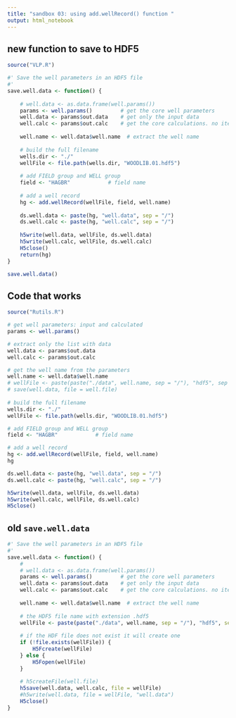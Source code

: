 ```yaml
---
title: "sandbox 03: using add.wellRecord() function "
output: html_notebook
---
```


## new function to save to HDF5
```r
source("VLP.R")

#' Save the well parameters in an HDF5 file
#' 
save.well.data <- function() {
    
    # well.data <- as.data.frame(well.params())
    params <- well.params()         # get the core well parameters
    well.data <- params$out.data    # get only the input data
    well.calc <- params$out.calc    # get the core calculations. no iterations here
    
    well.name <- well.data$well.name  # extract the well name
    
    # build the full filename
    wells.dir <- "./"
    wellFile <- file.path(wells.dir, "WOODLIB.01.hdf5")
    
    # add FIELD group and WELL group
    field <- "HAGBR"            # field name
    
    # add a well record
    hg <- add.wellRecord(wellFile, field, well.name)
    
    ds.well.data <- paste(hg, "well.data", sep = "/")
    ds.well.calc <- paste(hg, "well.calc", sep = "/")
    
    h5write(well.data, wellFile, ds.well.data)
    h5write(well.calc, wellFile, ds.well.calc)
    H5close()
    return(hg)
}   

save.well.data()
```


## Code that works
```r
source("Rutils.R")

# get well parameters: input and calculated
params <- well.params()

# extract only the list with data
well.data <- params$out.data
well.calc <- params$out.calc

# get the well name from the parameters
well.name <- well.data$well.name
# wellFile <- paste(paste("./data", well.name, sep = "/"), "hdf5", sep = ".")
# save(well.data, file = well.file)
    
# build the full filename
wells.dir <- "./"
wellFile <- file.path(wells.dir, "WOODLIB.01.hdf5")

# add FIELD group and WELL group
field <- "HAGBR"            # field name

# add a well record
hg <- add.wellRecord(wellFile, field, well.name)
hg

ds.well.data <- paste(hg, "well.data", sep = "/")
ds.well.calc <- paste(hg, "well.calc", sep = "/")

h5write(well.data, wellFile, ds.well.data)
h5write(well.calc, wellFile, ds.well.calc)
H5close()

```


## old `save.well.data`
```r
#' Save the well parameters in an HDF5 file
#' 
save.well.data <- function() {
    # 
    # well.data <- as.data.frame(well.params())
    params <- well.params()         # get the core well parameters
    well.data <- params$out.data    # get only the input data
    well.calc <- params$out.calc    # get the core calculations. no iterations here
    
    well.name <- well.data$well.name  # extract the well name
    
    # the HDF5 file name with extension .hdf5
    wellFile <- paste(paste("./data", well.name, sep = "/"), "hdf5", sep = ".")
    
    # if the HDF file does not exist it will create one
    if (!file.exists(wellFile)) {
        H5Fcreate(wellFile) 
    } else {
        H5Fopen(wellFile)  
    }    
    
    # h5createFile(well.file)
    h5save(well.data, well.calc, file = wellFile)
    #h5write(well.data, file = wellFile, "well.data")
    H5close()
}
```

